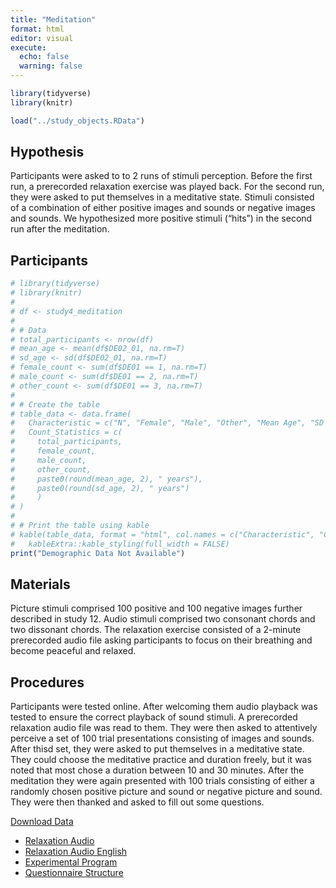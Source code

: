 ```yaml
---
title: "Meditation"
format: html
editor: visual
execute: 
  echo: false
  warning: false
---
```


```r
library(tidyverse)
library(knitr)

load("../study_objects.RData")
```

## Hypothesis

Participants were asked to to 2 runs of stimuli perception. Before the first run, a prerecorded relaxation exercise was played back. For the second run, they were asked to put themselves in a meditative state. Stimuli consisted of a combination of either positive images and sounds or negative images and sounds. We hypothesized more positive stimuli ("hits") in the second run after the meditation.

## Participants

```r
# library(tidyverse)
# library(knitr)
# 
# df <- study4_meditation
# 
# # Data
# total_participants <- nrow(df)
# mean_age <- mean(df$DE02_01, na.rm=T)
# sd_age <- sd(df$DE02_01, na.rm=T)
# female_count <- sum(df$DE01 == 1, na.rm=T)
# male_count <- sum(df$DE01 == 2, na.rm=T)
# other_count <- sum(df$DE01 == 3, na.rm=T)
# 
# # Create the table
# table_data <- data.frame(
#   Characteristic = c("N", "Female", "Male", "Other", "Mean Age", "SD Age"),
#   Count_Statistics = c(
#     total_participants, 
#     female_count, 
#     male_count,
#     other_count,
#     paste0(round(mean_age, 2), " years"), 
#     paste0(round(sd_age, 2), " years")
#     )
# )
# 
# # Print the table using kable
# kable(table_data, format = "html", col.names = c("Characteristic", "Count/Statistic")) %>%
#   kableExtra::kable_styling(full_width = FALSE)
print("Demographic Data Not Available")

```

## Materials

Picture stimuli comprised 100 positive and 100 negative images further described in study 12. Audio stimuli comprised two consonant chords and two dissonant chords.
The relaxation exercise consisted of a 2-minute prerecorded audio file asking participants to focus on their breathing and become peaceful and relaxed.

## Procedures

Participants were tested online. After welcoming them audio playback was tested to ensure the correct playback of sound stimuli. A prerecorded relaxation audio file was read to them. They were then asked to attentively perceive a set of 100 trial presentations consisting of images and sounds. After thisd set, they were asked to put themselves in a meditative state. They could choose the meditative practice and duration freely, but it was noted that most chose a duration between 10 and 30 minutes. After the meditation they were again presented with 100 trials consisting of either a randomly chosen positive picture and sound or negative picture and sound. They were then thanked and asked to fill out some questions.

::: {.callout-tip title="Data" collapse="true"}
[Download Data](../data/meditation.csv)
:::

::: {.callout-note title="Resources" collapse="true"}
-   [Relaxation Audio](https://osf.io/9gnds)
-   [Relaxation Audio English](https://osf.io/pbzrv)
-   [Experimental Program](https://osf.io/hjxad)
-   [Questionnaire Structure](https://osf.io/4asug)
:::
